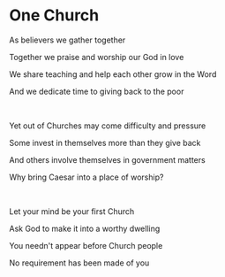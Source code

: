 # One Church

As believers we gather together

Together we praise and worship our God in love

We share teaching and help each other grow in the Word

And we dedicate time to giving back to the poor

<br />

Yet out of Churches may come difficulty and pressure

Some invest in themselves more than they give back

And others involve themselves in government matters

Why bring Caesar into a place of worship?

<br />

Let your mind be your first Church

Ask God to make it into a worthy dwelling

You needn't appear before Church people

No requirement has been made of you

